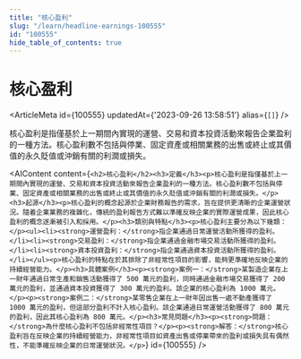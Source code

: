```yaml
---
title: "核心盈利"
slug: "/learn/headline-earnings-100555"
id: "100555"
hide_table_of_contents: true
---
```



# 核心盈利

<ArticleMeta id={100555} updatedAt={'2023-09-26 13:58:51'} alias={`[]`} />
<div className='border-solid border-b border-t-0 my-4 border-[var(--ifm-color-gray-300)]' />

核心盈利是指僅基於上一期間內實現的運營、交易和資本投資活動來報告企業盈利的一種方法。核心盈利數不包括與停業、固定資產或相關業務的出售或終止或其價值的永久貶值或沖銷有關的利潤或損失。

<AIContent content={`<h2>核心盈利</h2><h3>定義</h3><p>核心盈利是指僅基於上一期間內實現的運營、交易和資本投資活動來報告企業盈利的一種方法。核心盈利數不包括與停業、固定資產或相關業務的出售或終止或其價值的永久貶值或沖銷有關的利潤或損失。</p><h3>起源</h3><p>核心盈利的概念起源於企業財務報告的需求，旨在提供更清晰的企業運營狀況。隨着企業業務的複雜化，傳統的盈利報告方式難以準確反映企業的實際運營成果，因此核心盈利的概念逐漸被引入和採用。</p><h3>類別與特點</h3><p>核心盈利主要分為以下幾類：</p><ul><li><strong>運營盈利：</strong>指企業通過日常運營活動所獲得的盈利。</li><li><strong>交易盈利：</strong>指企業通過金融市場交易活動所獲得的盈利。</li><li><strong>資本投資盈利：</strong>指企業通過資本投資活動所獲得的盈利。</li></ul><p>核心盈利的特點在於其排除了非經常性項目的影響，能夠更準確地反映企業的持續經營能力。</p><h3>具體案例</h3><p><strong>案例一：</strong>某製造企業在上一財年通過日常生產和銷售活動獲得了 500 萬元的盈利，同時通過金融市場交易獲得了 200 萬元的盈利，並通過資本投資獲得了 300 萬元的盈利。該企業的核心盈利為 1000 萬元。</p><p><strong>案例二：</strong>某零售企業在上一財年因出售一處不動產獲得了 1000 萬元的盈利，但這部分盈利不計入核心盈利。該企業通過日常運營活動獲得了 800 萬元的盈利，因此其核心盈利為 800 萬元。</p><h3>常見問題</h3><p><strong>問題：</strong>為什麼核心盈利不包括非經常性項目？</p><p><strong>解答：</strong>核心盈利旨在反映企業的持續經營能力，非經常性項目如資產出售或停業帶來的盈利或損失具有偶然性，不能準確反映企業的日常運營狀況。</p>`} id={100555} />
